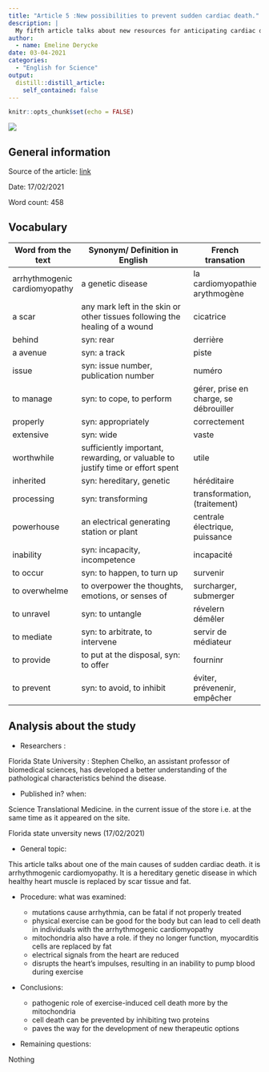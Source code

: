 ```yaml
---
title: "Article 5 :New possibilities to prevent sudden cardiac death."
description: |
  My fifth article talks about new resources for anticipating cardiac death.
author:
  - name: Emeline Derycke
date: 03-04-2021
categories:
  - "English for Science"
output:
  distill::distill_article:
    self_contained: false
---
```


```r
knitr::opts_chunk$set(echo = FALSE)
```

![](image /images.jpeg)

## General information 

Source of the article:  [link](https://news.fsu.edu/news/health-medicine/2021/02/17/fsu-college-of-medicine-researcher-develops-new-possibilities-to-prevent-sudden-cardiac-death/)

Date: 17/02/2021

Word count: 458

## Vocabulary 

| Word from the text             | Synonym/ Definition in English                                                 | French transation                       |
| ------------------------------ | ------------------------------------------------------------------------------ | --------------------------------------- |
| arrhythmogenic cardiomyopathy  | a genetic disease                                                              | la  cardiomyopathie arythmogène         |
| a scar                         | any mark left in the skin or other tissues following the healing of a wound    | cicatrice                               |
| behind                         | syn: rear                                                                      | derrière                                |
| a avenue                       | syn: a track                                                                   | piste                                   |
| issue                          | syn: issue number, publication number                                          | numéro                                  |
| to manage                      | syn: to cope, to perform                                                       | gérer, prise en charge, se débrouiller  |
| properly                       | syn: appropriately                                                             | correctement                            |
| extensive                      | syn: wide                                                                      | vaste                                   |
| worthwhile                     | sufficiently important, rewarding, or valuable to justify time or effort spent | utile                                   |
| inherited                      | syn: hereditary, genetic                                                       | héréditaire                             |
| processing                     | syn: transforming                                                              | transformation, (traitement)            |
| powerhouse                     | an electrical generating station or plant                                      | centrale électrique, puissance          |
| inability                      | syn: incapacity, incompetence                                                  | incapacité                              |
| to occur                       | syn: to happen, to turn up                                                     | survenir                                |
| to overwhelme                  | to overpower the thoughts, emotions, or senses of                              | surcharger, submerger                   |
| to unravel                     | syn: to untangle                                                               | révelern démêler                        |
| to mediate                     | syn: to arbitrate, to intervene                                                | servir de médiateur                     |
| to provide                     | to put at the disposal, syn: to offer                                          | fourninr                                |
| to prevent                     | syn: to avoid, to inhibit                                                      | éviter, prévenenir, empêcher            |

## Analysis about the study 
* Researchers :

Florida State University : Stephen Chelko, an assistant professor of biomedical sciences, has developed a better understanding of the pathological characteristics behind the disease.

* Published in? when:

 Science Translational Medicine. in the current issue of the store i.e. at the same time as it appeared on the site.

Florida state unversity news (17/02/2021)

* General topic:

This article talks about one of the main causes of sudden cardiac death. it is arrhythmogenic cardiomyopathy. It is a hereditary genetic disease in which healthy heart muscle is replaced by scar tissue and fat.

* Procedure: what was examined:

   + mutations cause arrhythmia, can be fatal if not properly treated
   + physical exercise can be good for the body but can lead to cell death in individuals with the arrhythmogenic cardiomyopathy
   + mitochondria also have a role. if they no longer function, myocarditis cells are replaced by fat
   + electrical signals from the heart are reduced
   + disrupts the heart's impulses, resulting in an inability to pump blood during exercise

* Conclusions:

   + pathogenic role of exercise-induced cell death more by the mitochondria
   + cell death can be prevented by inhibiting two proteins
   + paves the way for the development of new therapeutic options

* Remaining questions:

Nothing

